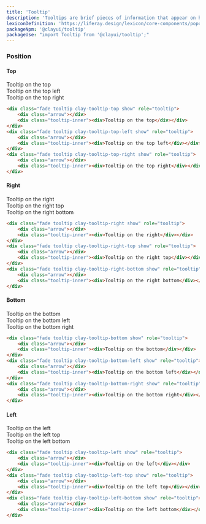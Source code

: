 ```yaml
---
title: 'Tooltip'
description: 'Tooltips are brief pieces of information that appear on hover state over an element to clarify its meaning or use for the user.'
lexiconDefinition: 'https://liferay.design/lexicon/core-components/popovers-tooltips/'
packageNpm: '@clayui/tooltip'
packageUse: "import Tooltip from '@clayui/tooltip';"
---
```


### Position

#### Top

<div className="sheet-example">
	<div className="clay-site-tooltip-display">
		<div className="fade tooltip clay-tooltip-top show" role="tooltip">
			<div className="arrow"></div>
			<div className="tooltip-inner">
				<div>Tooltip on the top</div>
			</div>
		</div>
		<div className="fade tooltip clay-tooltip-top-left show" role="tooltip">
			<div className="arrow"></div>
			<div className="tooltip-inner">
				<div>Tooltip on the top left</div>
			</div>
		</div>
		<div
			className="fade tooltip clay-tooltip-top-right show"
			role="tooltip"
		>
			<div className="arrow"></div>
			<div className="tooltip-inner">
				<div>Tooltip on the top right</div>
			</div>
		</div>
	</div>
</div>

```html
<div class="fade tooltip clay-tooltip-top show" role="tooltip">
	<div class="arrow"></div>
	<div class="tooltip-inner"><div>Tooltip on the top</div></div>
</div>
<div class="fade tooltip clay-tooltip-top-left show" role="tooltip">
	<div class="arrow"></div>
	<div class="tooltip-inner"><div>Tooltip on the top left</div></div>
</div>
<div class="fade tooltip clay-tooltip-top-right show" role="tooltip">
	<div class="arrow"></div>
	<div class="tooltip-inner"><div>Tooltip on the top right</div></div>
</div>
```

#### Right

<div className="sheet-example">
	<div className="clay-site-tooltip-display">
		<div className="fade tooltip clay-tooltip-right show" role="tooltip">
			<div className="arrow"></div>
			<div className="tooltip-inner">
				<div>Tooltip on the right</div>
			</div>
		</div>
		<div
			className="fade tooltip clay-tooltip-right-top show"
			role="tooltip"
		>
			<div className="arrow"></div>
			<div className="tooltip-inner">
				<div>Tooltip on the right top</div>
			</div>
		</div>
		<div
			className="fade tooltip clay-tooltip-right-bottom show"
			role="tooltip"
		>
			<div className="arrow"></div>
			<div className="tooltip-inner">
				<div>Tooltip on the right bottom</div>
			</div>
		</div>
	</div>
</div>

```html
<div class="fade tooltip clay-tooltip-right show" role="tooltip">
	<div class="arrow"></div>
	<div class="tooltip-inner"><div>Tooltip on the right</div></div>
</div>
<div class="fade tooltip clay-tooltip-right-top show" role="tooltip">
	<div class="arrow"></div>
	<div class="tooltip-inner"><div>Tooltip on the right top</div></div>
</div>
<div class="fade tooltip clay-tooltip-right-bottom show" role="tooltip">
	<div class="arrow"></div>
	<div class="tooltip-inner"><div>Tooltip on the right bottom</div></div>
</div>
```

#### Bottom

<div className="sheet-example">
	<div className="clay-site-tooltip-display">
		<div className="fade tooltip clay-tooltip-bottom show" role="tooltip">
			<div className="arrow"></div>
			<div className="tooltip-inner">
				<div>Tooltip on the bottom</div>
			</div>
		</div>
		<div
			className="fade tooltip clay-tooltip-bottom-left show"
			role="tooltip"
		>
			<div className="arrow"></div>
			<div className="tooltip-inner">
				<div>Tooltip on the bottom left</div>
			</div>
		</div>
		<div
			className="fade tooltip clay-tooltip-bottom-right show"
			role="tooltip"
		>
			<div className="arrow"></div>
			<div className="tooltip-inner">
				<div>Tooltip on the bottom right</div>
			</div>
		</div>
	</div>
</div>

```html
<div class="fade tooltip clay-tooltip-bottom show" role="tooltip">
	<div class="arrow"></div>
	<div class="tooltip-inner"><div>Tooltip on the bottom</div></div>
</div>
<div class="fade tooltip clay-tooltip-bottom-left show" role="tooltip">
	<div class="arrow"></div>
	<div class="tooltip-inner"><div>Tooltip on the bottom left</div></div>
</div>
<div class="fade tooltip clay-tooltip-bottom-right show" role="tooltip">
	<div class="arrow"></div>
	<div class="tooltip-inner"><div>Tooltip on the bottom right</div></div>
</div>
```

#### Left

<div className="sheet-example">
	<div className="clay-site-tooltip-display">
		<div className="fade tooltip clay-tooltip-left show" role="tooltip">
			<div className="arrow"></div>
			<div className="tooltip-inner">
				<div>Tooltip on the left</div>
			</div>
		</div>
		<div className="fade tooltip clay-tooltip-left-top show" role="tooltip">
			<div className="arrow"></div>
			<div className="tooltip-inner">
				<div>Tooltip on the left top</div>
			</div>
		</div>
		<div
			className="fade tooltip clay-tooltip-left-bottom show"
			role="tooltip"
		>
			<div className="arrow"></div>
			<div className="tooltip-inner">
				<div>Tooltip on the left bottom</div>
			</div>
		</div>
	</div>
</div>

```html
<div class="fade tooltip clay-tooltip-left show" role="tooltip">
	<div class="arrow"></div>
	<div class="tooltip-inner"><div>Tooltip on the left</div></div>
</div>
<div class="fade tooltip clay-tooltip-left-top show" role="tooltip">
	<div class="arrow"></div>
	<div class="tooltip-inner"><div>Tooltip on the left top</div></div>
</div>
<div class="fade tooltip clay-tooltip-left-bottom show" role="tooltip">
	<div class="arrow"></div>
	<div class="tooltip-inner"><div>Tooltip on the left bottom</div></div>
</div>
```
